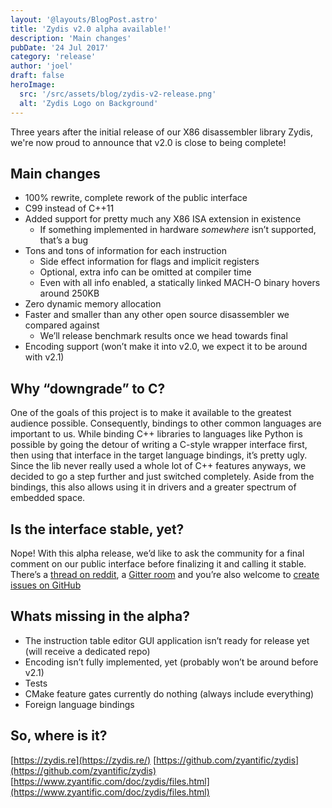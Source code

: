 ```yaml
---
layout: '@layouts/BlogPost.astro'
title: 'Zydis v2.0 alpha available!'
description: 'Main changes'
pubDate: '24 Jul 2017'
category: 'release'
author: 'joel'
draft: false
heroImage:
  src: '/src/assets/blog/zydis-v2-release.png'
  alt: 'Zydis Logo on Background'
---
```


Three years after the initial release of our X86 disassembler library Zydis,
we're now proud to announce that v2.0 is close to being complete!

## Main changes

- 100% rewrite, complete rework of the public interface
- C99 instead of C++11
- Added support for pretty much any X86 ISA extension in existence
  - If something implemented in hardware _somewhere_ isn’t supported, that’s a bug
- Tons and tons of information for each instruction
  - Side effect information for flags and implicit registers
  - Optional, extra info can be omitted at compiler time
  - Even with all info enabled, a statically linked MACH-O binary hovers around 250KB
- Zero dynamic memory allocation
- Faster and smaller than any other open source disassembler we compared against
  - We’ll release benchmark results once we head towards final
- Encoding support (won’t make it into v2.0, we expect it to be around with v2.1)

## Why “downgrade” to C?

One of the goals of this project is to make it available to the greatest audience possible. Consequently, bindings to other common languages are important to us. While binding C++ libraries to languages like Python is possible by going the detour of writing a C-style wrapper interface first, then using that interface in the target language bindings, it’s pretty ugly. Since the lib never really used a whole lot of C++ features anyways, we decided to go a step further and just switched completely. Aside from the bindings, this also allows using it in drivers and a greater spectrum of embedded space.

## Is the interface stable, yet?

Nope! With this alpha release, we’d like to ask the community for a final comment on our public interface before finalizing it and calling it stable. There’s a [thread on reddit](https://www.reddit.com/r/ReverseEngineering/comments/6pbgfb/full_rewrite_zydis_v20_alpha_released_x8664/), a [Gitter room](https://gitter.im/zyantific/zyan-disassembler-engine) and you’re also welcome to [create issues on GitHub](https://github.com/zyantific/zydis/issues)

## Whats missing in the alpha?

- The instruction table editor GUI application isn’t ready for release yet (will receive a dedicated repo)
- Encoding isn’t fully implemented, yet (probably won’t be around before v2.1)
- Tests
- CMake feature gates currently do nothing (always include everything)
- Foreign language bindings

## So, where is it?

[https://zydis.re](https://zydis.re/)
[https://github.com/zyantific/zydis](https://github.com/zyantific/zydis)  
[https://www.zyantific.com/doc/zydis/files.html](https://www.zyantific.com/doc/zydis/files.html)
